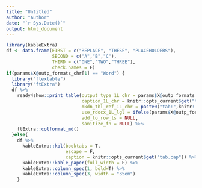 ```yaml
---
title: "Untitled"
author: "Author"
date: "`r Sys.Date()`"
output: html_document
---
```



```r
library(kableExtra)  
df <- data.frame(FIRST = c("REPLACE", "THESE", "PLACEHOLDERS"),
                 SECOND = c("A","B","C"),
                 THIRD = c("ONE","TWO","THREE"),
                 check.names = F)
if(params$X@outp_formats_chr[1] == "Word") {
  library("flextable")
  library("ftExtra")
  df %>%
    ready4show::print_table(output_type_1L_chr = params$X@outp_formats_chr[1],
                            caption_1L_chr = knitr::opts_current$get("tab.cap"),
                            mkdn_tbl_ref_1L_chr = paste0("tab:",knitr::opts_current$get("tab.id")),
                            use_rdocx_1L_lgl = ifelse(params$X@outp_formats_chr[1]=="Word",T,F),
                            add_to_row_ls = NULL,
                            sanitize_fn = NULL) %>%
    ftExtra::colformat_md()
  }else{
    df %>%
      kableExtra::kbl(booktabs = T, 
                      escape = F,
                      caption = knitr::opts_current$get("tab.cap")) %>%
      kableExtra::kable_paper(full_width = F) %>%
      kableExtra::column_spec(1, bold=T) %>%
      kableExtra::column_spec(3, width = "35em")
    }
```

